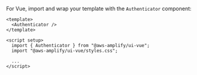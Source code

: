 For Vue, import and wrap your template with the `Authenticator` component:

```js{1-3,6-7}
<template>
  <Authenticator />
</template>

<script setup>
  import { Authenticator } from "@aws-amplify/ui-vue";
  import "@aws-amplify/ui-vue/styles.css";

  ...
</script>
```
